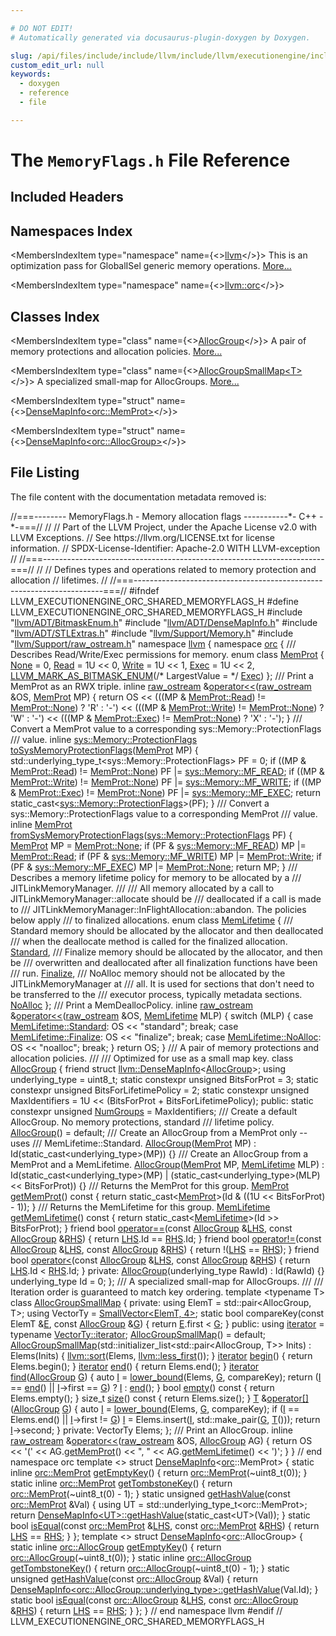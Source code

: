```yaml
---

# DO NOT EDIT!
# Automatically generated via docusaurus-plugin-doxygen by Doxygen.

slug: /api/files/include/include/llvm/include/llvm/executionengine/include/llvm/executionengine/orc/include/llvm/executionengine/orc/shared/memoryflags-h
custom_edit_url: null
keywords:
  - doxygen
  - reference
  - file

---
```





# The `MemoryFlags.h` File Reference

<DoxygenPage pluginConfig={pluginConfig}>



## Included Headers

<IncludesList>
<IncludesListItem
  filePath="llvm/ADT/BitmaskEnum.h"
  permalink="/docs/api/files/include/include/llvm/include/llvm/adt/bitmaskenum-h"
  isLocal="true" />
<IncludesListItem
  filePath="llvm/ADT/DenseMapInfo.h"
  permalink="/docs/api/files/include/include/llvm/include/llvm/adt/densemapinfo-h"
  isLocal="true" />
<IncludesListItem
  filePath="llvm/ADT/STLExtras.h"
  permalink="/docs/api/files/include/include/llvm/include/llvm/adt/stlextras-h"
  isLocal="true" />
<IncludesListItem
  filePath="llvm/Support/Memory.h"
  permalink="/docs/api/files/include/include/llvm/include/llvm/support/memory-h"
  isLocal="true" />
<IncludesListItem
  filePath="llvm/Support/raw_ostream.h"
  permalink="/docs/api/files/include/include/llvm/include/llvm/support/raw-ostream-h"
  isLocal="true" />
</IncludesList>

## Namespaces Index

<MembersIndex>

<MembersIndexItem
  type="namespace"
  name={<><a href="/docs/api/namespaces/llvm">llvm</a></>}>
This is an optimization pass for GlobalISel generic memory operations. <a href="/docs/api/namespaces/llvm/#details">More...</a>
</MembersIndexItem>

<MembersIndexItem
  type="namespace"
  name={<><a href="/docs/api/namespaces/llvm/orc">llvm::orc</a></>}>
</MembersIndexItem>

</MembersIndex>

## Classes Index

<MembersIndex>

<MembersIndexItem
  type="class"
  name={<><a href="/docs/api/classes/llvm/orc/allocgroup">AllocGroup</a></>}>
A pair of memory protections and allocation policies. <a href="/docs/api/classes/llvm/orc/allocgroup/#details">More...</a>
</MembersIndexItem>

<MembersIndexItem
  type="class"
  name={<><a href="/docs/api/classes/llvm/orc/allocgroupsmallmap">AllocGroupSmallMap&lt;T&gt;</a></>}>
A specialized small-map for AllocGroups. <a href="/docs/api/classes/llvm/orc/allocgroupsmallmap/#details">More...</a>
</MembersIndexItem>

<MembersIndexItem
  type="struct"
  name={<><a href="/docs/api/structs/llvm/densemapinfo-caf8bdd98d3fecb221c25b8a02d22a25">DenseMapInfo&lt;orc::MemProt&gt;</a></>}>
</MembersIndexItem>

<MembersIndexItem
  type="struct"
  name={<><a href="/docs/api/structs/llvm/densemapinfo-334b1662ac84e69c318c2b8f38068356">DenseMapInfo&lt;orc::AllocGroup&gt;</a></>}>
</MembersIndexItem>

</MembersIndex>


## File Listing

The file content with the documentation metadata removed is:

<ProgramListing>

<Link id="l00001" /><CodeLine lineNumber="1"><span class="doxyHighlightComment">//===-------- MemoryFlags.h - Memory allocation flags -----------&#42;- C++ -&#42;-===//</span></CodeLine>
<Link id="l00002" /><CodeLine lineNumber="2"><span class="doxyHighlightComment">//</span></CodeLine>
<Link id="l00003" /><CodeLine lineNumber="3"><span class="doxyHighlightComment">// Part of the LLVM Project, under the Apache License v2.0 with LLVM Exceptions.</span></CodeLine>
<Link id="l00004" /><CodeLine lineNumber="4"><span class="doxyHighlightComment">// See https://llvm.org/LICENSE.txt for license information.</span></CodeLine>
<Link id="l00005" /><CodeLine lineNumber="5"><span class="doxyHighlightComment">// SPDX-License-Identifier: Apache-2.0 WITH LLVM-exception</span></CodeLine>
<Link id="l00006" /><CodeLine lineNumber="6"><span class="doxyHighlightComment">//</span></CodeLine>
<Link id="l00007" /><CodeLine lineNumber="7"><span class="doxyHighlightComment">//===----------------------------------------------------------------------===//</span></CodeLine>
<Link id="l00008" /><CodeLine lineNumber="8"><span class="doxyHighlightComment">//</span></CodeLine>
<Link id="l00009" /><CodeLine lineNumber="9"><span class="doxyHighlightComment">// Defines types and operations related to memory protection and allocation</span></CodeLine>
<Link id="l00010" /><CodeLine lineNumber="10"><span class="doxyHighlightComment">// lifetimes.</span></CodeLine>
<Link id="l00011" /><CodeLine lineNumber="11"><span class="doxyHighlightComment">//</span></CodeLine>
<Link id="l00012" /><CodeLine lineNumber="12"><span class="doxyHighlightComment">//===----------------------------------------------------------------------===//</span></CodeLine>
<Link id="l00013" /><CodeLine lineNumber="13"></CodeLine>
<Link id="l00014" /><CodeLine lineNumber="14"><span class="doxyHighlightPreprocessor">#ifndef LLVM&#95;EXECUTIONENGINE&#95;ORC&#95;SHARED&#95;MEMORYFLAGS&#95;H</span></CodeLine>
<Link id="l00015" /><CodeLine lineNumber="15"><span class="doxyHighlightPreprocessor">#define LLVM&#95;EXECUTIONENGINE&#95;ORC&#95;SHARED&#95;MEMORYFLAGS&#95;H</span></CodeLine>
<Link id="l00016" /><CodeLine lineNumber="16"></CodeLine>
<Link id="l00017" /><CodeLine lineNumber="17"><span class="doxyHighlightPreprocessor">#include &quot;<a href="/docs/api/files/include/include/llvm/include/llvm/adt/bitmaskenum-h">llvm/ADT/BitmaskEnum.h</a>&quot;</span></CodeLine>
<Link id="l00018" /><CodeLine lineNumber="18"><span class="doxyHighlightPreprocessor">#include &quot;<a href="/docs/api/files/include/include/llvm/include/llvm/adt/densemapinfo-h">llvm/ADT/DenseMapInfo.h</a>&quot;</span></CodeLine>
<Link id="l00019" /><CodeLine lineNumber="19"><span class="doxyHighlightPreprocessor">#include &quot;<a href="/docs/api/files/include/include/llvm/include/llvm/adt/stlextras-h">llvm/ADT/STLExtras.h</a>&quot;</span></CodeLine>
<Link id="l00020" /><CodeLine lineNumber="20"><span class="doxyHighlightPreprocessor">#include &quot;<a href="/docs/api/files/include/include/llvm/include/llvm/support/memory-h">llvm/Support/Memory.h</a>&quot;</span></CodeLine>
<Link id="l00021" /><CodeLine lineNumber="21"><span class="doxyHighlightPreprocessor">#include &quot;<a href="/docs/api/files/include/include/llvm/include/llvm/support/raw-ostream-h">llvm/Support/raw&#95;ostream.h</a>&quot;</span></CodeLine>
<Link id="l00022" /><CodeLine lineNumber="22"></CodeLine>
<Link id="l00023" /><CodeLine lineNumber="23"><span class="doxyHighlightKeyword">namespace </span><span class="doxyHighlight"><a href="/docs/api/namespaces/llvm">llvm</a> &#123;</span></CodeLine>
<Link id="l00024" /><CodeLine lineNumber="24"><span class="doxyHighlightKeyword">namespace </span><span class="doxyHighlight"><a href="/docs/api/namespaces/llvm/orc">orc</a> &#123;</span></CodeLine>
<Link id="l00025" /><CodeLine lineNumber="25"></CodeLine>
<Link id="l00026" /><CodeLine lineNumber="26"><span class="doxyHighlightComment">/// Describes Read/Write/Exec permissions for memory.</span></CodeLine>
<Link id="l00027" /><CodeLine lineNumber="27" lineLink="/docs/api/namespaces/llvm/orc/#a2fbb59fad28934f72ede7ddc316dfc89"><span class="doxyHighlightKeyword">enum class</span><span class="doxyHighlight"> <a href="/docs/api/namespaces/llvm/orc/#a2fbb59fad28934f72ede7ddc316dfc89">MemProt</a> &#123;</span></CodeLine>
<Link id="l00028" /><CodeLine lineNumber="28" lineLink="/docs/api/namespaces/llvm/orc/#a2fbb59fad28934f72ede7ddc316dfc89a6adf97f83acf6453d4a6a4b1070f3754"><span class="doxyHighlight">  <a href="/docs/api/namespaces/llvm/orc/#a2fbb59fad28934f72ede7ddc316dfc89a6adf97f83acf6453d4a6a4b1070f3754">None</a> = 0,</span></CodeLine>
<Link id="l00029" /><CodeLine lineNumber="29" lineLink="/docs/api/namespaces/llvm/orc/#a2fbb59fad28934f72ede7ddc316dfc89a7a1a5f3e79fdc91edf2f5ead9d66abb4"><span class="doxyHighlight">  <a href="/docs/api/namespaces/llvm/orc/#a2fbb59fad28934f72ede7ddc316dfc89a7a1a5f3e79fdc91edf2f5ead9d66abb4">Read</a> = 1U &lt;&lt; 0,</span></CodeLine>
<Link id="l00030" /><CodeLine lineNumber="30" lineLink="/docs/api/namespaces/llvm/orc/#a2fbb59fad28934f72ede7ddc316dfc89a1129c0e4d43f2d121652a7302712cff6"><span class="doxyHighlight">  <a href="/docs/api/namespaces/llvm/orc/#a2fbb59fad28934f72ede7ddc316dfc89a1129c0e4d43f2d121652a7302712cff6">Write</a> = 1U &lt;&lt; 1,</span></CodeLine>
<Link id="l00031" /><CodeLine lineNumber="31" lineLink="/docs/api/namespaces/llvm/orc/#a2fbb59fad28934f72ede7ddc316dfc89a953feeff1e20f40677fb7f77c073b3be"><span class="doxyHighlight">  <a href="/docs/api/namespaces/llvm/orc/#a2fbb59fad28934f72ede7ddc316dfc89a953feeff1e20f40677fb7f77c073b3be">Exec</a> = 1U &lt;&lt; 2,</span></CodeLine>
<Link id="l00032" /><CodeLine lineNumber="32"><span class="doxyHighlight">  <a href="/docs/api/namespaces/llvm/#a9db8c44b250b90e3ab7e4d144e7c9c2eaab882f7771b12a605e94c8abb12db9cf">LLVM&#95;MARK&#95;AS&#95;BITMASK&#95;ENUM</a>(</span><span class="doxyHighlightComment">/&#42; LargestValue = &#42;/</span><span class="doxyHighlight"> <a href="/docs/api/namespaces/llvm/orc/#a2fbb59fad28934f72ede7ddc316dfc89a953feeff1e20f40677fb7f77c073b3be">Exec</a>)</span></CodeLine>
<Link id="l00033" /><CodeLine lineNumber="33"><span class="doxyHighlight">&#125;;</span></CodeLine>
<Link id="l00034" /><CodeLine lineNumber="34"></CodeLine>
<Link id="l00035" /><CodeLine lineNumber="35"><span class="doxyHighlightComment">/// Print a MemProt as an RWX triple.</span></CodeLine>
<Link id="l00036" /><CodeLine lineNumber="36" lineLink="/docs/api/namespaces/llvm/orc/#a805659652668f64f209963bfc12aced2"><span class="doxyHighlightKeyword">inline</span><span class="doxyHighlight"> <a href="/docs/api/classes/llvm/raw-ostream">raw&#95;ostream</a> &amp;<a href="/docs/api/namespaces/llvm/orc/#a5a916ba92e43bb73d164ee8225fa81aa">operator&lt;&lt;</a>(<a href="/docs/api/classes/llvm/raw-ostream">raw&#95;ostream</a> &amp;OS, <a href="/docs/api/namespaces/llvm/orc/#a2fbb59fad28934f72ede7ddc316dfc89">MemProt</a> MP) &#123;</span></CodeLine>
<Link id="l00037" /><CodeLine lineNumber="37"><span class="doxyHighlight">  </span><span class="doxyHighlightKeywordFlow">return</span><span class="doxyHighlight"> OS &lt;&lt; (((MP &amp; <a href="/docs/api/namespaces/llvm/orc/#a2fbb59fad28934f72ede7ddc316dfc89a7a1a5f3e79fdc91edf2f5ead9d66abb4">MemProt::Read</a>) != <a href="/docs/api/namespaces/llvm/orc/#a2fbb59fad28934f72ede7ddc316dfc89a6adf97f83acf6453d4a6a4b1070f3754">MemProt::None</a>) ? </span><span class="doxyHighlightCharLiteral">&#39;R&#39;</span><span class="doxyHighlight"> : </span><span class="doxyHighlightCharLiteral">&#39;-&#39;</span><span class="doxyHighlight">)</span></CodeLine>
<Link id="l00038" /><CodeLine lineNumber="38"><span class="doxyHighlight">            &lt;&lt; (((MP &amp; <a href="/docs/api/namespaces/llvm/orc/#a2fbb59fad28934f72ede7ddc316dfc89a1129c0e4d43f2d121652a7302712cff6">MemProt::Write</a>) != <a href="/docs/api/namespaces/llvm/orc/#a2fbb59fad28934f72ede7ddc316dfc89a6adf97f83acf6453d4a6a4b1070f3754">MemProt::None</a>) ? </span><span class="doxyHighlightCharLiteral">&#39;W&#39;</span><span class="doxyHighlight"> : </span><span class="doxyHighlightCharLiteral">&#39;-&#39;</span><span class="doxyHighlight">)</span></CodeLine>
<Link id="l00039" /><CodeLine lineNumber="39"><span class="doxyHighlight">            &lt;&lt; (((MP &amp; <a href="/docs/api/namespaces/llvm/orc/#a2fbb59fad28934f72ede7ddc316dfc89a953feeff1e20f40677fb7f77c073b3be">MemProt::Exec</a>) != <a href="/docs/api/namespaces/llvm/orc/#a2fbb59fad28934f72ede7ddc316dfc89a6adf97f83acf6453d4a6a4b1070f3754">MemProt::None</a>) ? </span><span class="doxyHighlightCharLiteral">&#39;X&#39;</span><span class="doxyHighlight"> : </span><span class="doxyHighlightCharLiteral">&#39;-&#39;</span><span class="doxyHighlight">);</span></CodeLine>
<Link id="l00040" /><CodeLine lineNumber="40"><span class="doxyHighlight">&#125;</span></CodeLine>
<Link id="l00041" /><CodeLine lineNumber="41"></CodeLine>
<Link id="l00042" /><CodeLine lineNumber="42"><span class="doxyHighlightComment">/// Convert a MemProt value to a corresponding sys::Memory::ProtectionFlags</span></CodeLine>
<Link id="l00043" /><CodeLine lineNumber="43"><span class="doxyHighlightComment">/// value.</span></CodeLine>
<Link id="l00044" /><CodeLine lineNumber="44" lineLink="/docs/api/namespaces/llvm/orc/#ac28fc72cfcd4ee10f9f913aa2969bc45"><span class="doxyHighlightKeyword">inline</span><span class="doxyHighlight"> <a href="/docs/api/classes/llvm/sys/memory/#a548f317b89dc0bba738b89e5ce791395">sys::Memory::ProtectionFlags</a> <a href="/docs/api/namespaces/llvm/orc/#ac28fc72cfcd4ee10f9f913aa2969bc45">toSysMemoryProtectionFlags</a>(<a href="/docs/api/namespaces/llvm/orc/#a2fbb59fad28934f72ede7ddc316dfc89">MemProt</a> MP) &#123;</span></CodeLine>
<Link id="l00045" /><CodeLine lineNumber="45"><span class="doxyHighlight">  std::underlying&#95;type&#95;t&lt;sys::Memory::ProtectionFlags&gt; PF = 0;</span></CodeLine>
<Link id="l00046" /><CodeLine lineNumber="46"><span class="doxyHighlight">  </span><span class="doxyHighlightKeywordFlow">if</span><span class="doxyHighlight"> ((MP &amp; <a href="/docs/api/namespaces/llvm/orc/#a2fbb59fad28934f72ede7ddc316dfc89a7a1a5f3e79fdc91edf2f5ead9d66abb4">MemProt::Read</a>) != <a href="/docs/api/namespaces/llvm/orc/#a2fbb59fad28934f72ede7ddc316dfc89a6adf97f83acf6453d4a6a4b1070f3754">MemProt::None</a>)</span></CodeLine>
<Link id="l00047" /><CodeLine lineNumber="47"><span class="doxyHighlight">    PF |= <a href="/docs/api/classes/llvm/sys/memory/#a548f317b89dc0bba738b89e5ce791395a02cae455b05abf1bfb1de69095e66417">sys::Memory::MF&#95;READ</a>;</span></CodeLine>
<Link id="l00048" /><CodeLine lineNumber="48"><span class="doxyHighlight">  </span><span class="doxyHighlightKeywordFlow">if</span><span class="doxyHighlight"> ((MP &amp; <a href="/docs/api/namespaces/llvm/orc/#a2fbb59fad28934f72ede7ddc316dfc89a1129c0e4d43f2d121652a7302712cff6">MemProt::Write</a>) != <a href="/docs/api/namespaces/llvm/orc/#a2fbb59fad28934f72ede7ddc316dfc89a6adf97f83acf6453d4a6a4b1070f3754">MemProt::None</a>)</span></CodeLine>
<Link id="l00049" /><CodeLine lineNumber="49"><span class="doxyHighlight">    PF |= <a href="/docs/api/classes/llvm/sys/memory/#a548f317b89dc0bba738b89e5ce791395a83e34a8267f7acd88563e9d5a3ee7c25">sys::Memory::MF&#95;WRITE</a>;</span></CodeLine>
<Link id="l00050" /><CodeLine lineNumber="50"><span class="doxyHighlight">  </span><span class="doxyHighlightKeywordFlow">if</span><span class="doxyHighlight"> ((MP &amp; <a href="/docs/api/namespaces/llvm/orc/#a2fbb59fad28934f72ede7ddc316dfc89a953feeff1e20f40677fb7f77c073b3be">MemProt::Exec</a>) != <a href="/docs/api/namespaces/llvm/orc/#a2fbb59fad28934f72ede7ddc316dfc89a6adf97f83acf6453d4a6a4b1070f3754">MemProt::None</a>)</span></CodeLine>
<Link id="l00051" /><CodeLine lineNumber="51"><span class="doxyHighlight">    PF |= <a href="/docs/api/classes/llvm/sys/memory/#a548f317b89dc0bba738b89e5ce791395a72200d7026f0978efe86fc34f4cba76e">sys::Memory::MF&#95;EXEC</a>;</span></CodeLine>
<Link id="l00052" /><CodeLine lineNumber="52"><span class="doxyHighlight">  </span><span class="doxyHighlightKeywordFlow">return</span><span class="doxyHighlight"> </span><span class="doxyHighlightKeyword">static&#95;cast&lt;</span><span class="doxyHighlight"><a href="/docs/api/classes/llvm/sys/memory/#a548f317b89dc0bba738b89e5ce791395">sys::Memory::ProtectionFlags</a></span><span class="doxyHighlightKeyword">&gt;</span><span class="doxyHighlight">(PF);</span></CodeLine>
<Link id="l00053" /><CodeLine lineNumber="53"><span class="doxyHighlight">&#125;</span></CodeLine>
<Link id="l00054" /><CodeLine lineNumber="54"></CodeLine>
<Link id="l00055" /><CodeLine lineNumber="55"><span class="doxyHighlightComment">/// Convert a sys::Memory::ProtectionFlags value to a corresponding MemProt</span></CodeLine>
<Link id="l00056" /><CodeLine lineNumber="56"><span class="doxyHighlightComment">/// value.</span></CodeLine>
<Link id="l00057" /><CodeLine lineNumber="57" lineLink="/docs/api/namespaces/llvm/orc/#a39f2d763c2f3d774cbdd130648855a29"><span class="doxyHighlightKeyword">inline</span><span class="doxyHighlight"> <a href="/docs/api/namespaces/llvm/orc/#a2fbb59fad28934f72ede7ddc316dfc89">MemProt</a> <a href="/docs/api/namespaces/llvm/orc/#a39f2d763c2f3d774cbdd130648855a29">fromSysMemoryProtectionFlags</a>(<a href="/docs/api/classes/llvm/sys/memory/#a548f317b89dc0bba738b89e5ce791395">sys::Memory::ProtectionFlags</a> PF) &#123;</span></CodeLine>
<Link id="l00058" /><CodeLine lineNumber="58"><span class="doxyHighlight">  <a href="/docs/api/namespaces/llvm/orc/#a2fbb59fad28934f72ede7ddc316dfc89">MemProt</a> MP = <a href="/docs/api/namespaces/llvm/orc/#a2fbb59fad28934f72ede7ddc316dfc89a6adf97f83acf6453d4a6a4b1070f3754">MemProt::None</a>;</span></CodeLine>
<Link id="l00059" /><CodeLine lineNumber="59"><span class="doxyHighlight">  </span><span class="doxyHighlightKeywordFlow">if</span><span class="doxyHighlight"> (PF &amp; <a href="/docs/api/classes/llvm/sys/memory/#a548f317b89dc0bba738b89e5ce791395a02cae455b05abf1bfb1de69095e66417">sys::Memory::MF&#95;READ</a>)</span></CodeLine>
<Link id="l00060" /><CodeLine lineNumber="60"><span class="doxyHighlight">    MP |= <a href="/docs/api/namespaces/llvm/orc/#a2fbb59fad28934f72ede7ddc316dfc89a7a1a5f3e79fdc91edf2f5ead9d66abb4">MemProt::Read</a>;</span></CodeLine>
<Link id="l00061" /><CodeLine lineNumber="61"><span class="doxyHighlight">  </span><span class="doxyHighlightKeywordFlow">if</span><span class="doxyHighlight"> (PF &amp; <a href="/docs/api/classes/llvm/sys/memory/#a548f317b89dc0bba738b89e5ce791395a83e34a8267f7acd88563e9d5a3ee7c25">sys::Memory::MF&#95;WRITE</a>)</span></CodeLine>
<Link id="l00062" /><CodeLine lineNumber="62"><span class="doxyHighlight">    MP |= <a href="/docs/api/namespaces/llvm/orc/#a2fbb59fad28934f72ede7ddc316dfc89a1129c0e4d43f2d121652a7302712cff6">MemProt::Write</a>;</span></CodeLine>
<Link id="l00063" /><CodeLine lineNumber="63"><span class="doxyHighlight">  </span><span class="doxyHighlightKeywordFlow">if</span><span class="doxyHighlight"> (PF &amp; <a href="/docs/api/classes/llvm/sys/memory/#a548f317b89dc0bba738b89e5ce791395a72200d7026f0978efe86fc34f4cba76e">sys::Memory::MF&#95;EXEC</a>)</span></CodeLine>
<Link id="l00064" /><CodeLine lineNumber="64"><span class="doxyHighlight">    MP |= <a href="/docs/api/namespaces/llvm/orc/#a2fbb59fad28934f72ede7ddc316dfc89a6adf97f83acf6453d4a6a4b1070f3754">MemProt::None</a>;</span></CodeLine>
<Link id="l00065" /><CodeLine lineNumber="65"><span class="doxyHighlight">  </span><span class="doxyHighlightKeywordFlow">return</span><span class="doxyHighlight"> MP;</span></CodeLine>
<Link id="l00066" /><CodeLine lineNumber="66"><span class="doxyHighlight">&#125;</span></CodeLine>
<Link id="l00067" /><CodeLine lineNumber="67"></CodeLine>
<Link id="l00068" /><CodeLine lineNumber="68"><span class="doxyHighlightComment">/// Describes a memory lifetime policy for memory to be allocated by a</span></CodeLine>
<Link id="l00069" /><CodeLine lineNumber="69"><span class="doxyHighlightComment">/// JITLinkMemoryManager.</span></CodeLine>
<Link id="l00070" /><CodeLine lineNumber="70"><span class="doxyHighlightComment">///</span></CodeLine>
<Link id="l00071" /><CodeLine lineNumber="71"><span class="doxyHighlightComment">/// All memory allocated by a call to JITLinkMemoryManager::allocate should be</span></CodeLine>
<Link id="l00072" /><CodeLine lineNumber="72"><span class="doxyHighlightComment">/// deallocated if a call is made to</span></CodeLine>
<Link id="l00073" /><CodeLine lineNumber="73"><span class="doxyHighlightComment">/// JITLinkMemoryManager::InFlightAllocation::abandon. The policies below apply</span></CodeLine>
<Link id="l00074" /><CodeLine lineNumber="74"><span class="doxyHighlightComment">/// to finalized allocations.</span></CodeLine>
<Link id="l00075" /><CodeLine lineNumber="75" lineLink="/docs/api/namespaces/llvm/orc/#abdd6ae2070338087f3d5d54200d708d6"><span class="doxyHighlightKeyword">enum class</span><span class="doxyHighlight"> <a href="/docs/api/namespaces/llvm/orc/#abdd6ae2070338087f3d5d54200d708d6">MemLifetime</a> &#123;</span></CodeLine>
<Link id="l00076" /><CodeLine lineNumber="76"><span class="doxyHighlightComment">  /// Standard memory should be allocated by the allocator and then deallocated</span></CodeLine>
<Link id="l00077" /><CodeLine lineNumber="77"><span class="doxyHighlightComment">  /// when the deallocate method is called for the finalized allocation.</span></CodeLine>
<Link id="l00078" /><CodeLine lineNumber="78" lineLink="/docs/api/namespaces/llvm/orc/#abdd6ae2070338087f3d5d54200d708d6aeb6d8ae6f20283755b339c0dc273988b"><span class="doxyHighlight">  <a href="/docs/api/namespaces/llvm/orc/#abdd6ae2070338087f3d5d54200d708d6aeb6d8ae6f20283755b339c0dc273988b">Standard</a>,</span></CodeLine>
<Link id="l00079" /><CodeLine lineNumber="79"></CodeLine>
<Link id="l00080" /><CodeLine lineNumber="80"><span class="doxyHighlightComment">  /// Finalize memory should be allocated by the allocator, and then be</span></CodeLine>
<Link id="l00081" /><CodeLine lineNumber="81"><span class="doxyHighlightComment">  /// overwritten and deallocated after all finalization functions have been</span></CodeLine>
<Link id="l00082" /><CodeLine lineNumber="82"><span class="doxyHighlightComment">  /// run.</span></CodeLine>
<Link id="l00083" /><CodeLine lineNumber="83" lineLink="/docs/api/namespaces/llvm/orc/#abdd6ae2070338087f3d5d54200d708d6afd565de81da1c94807c0b80840ba18b0"><span class="doxyHighlight">  <a href="/docs/api/namespaces/llvm/orc/#abdd6ae2070338087f3d5d54200d708d6afd565de81da1c94807c0b80840ba18b0">Finalize</a>,</span></CodeLine>
<Link id="l00084" /><CodeLine lineNumber="84"></CodeLine>
<Link id="l00085" /><CodeLine lineNumber="85"><span class="doxyHighlightComment">  /// NoAlloc memory should not be allocated by the JITLinkMemoryManager at</span></CodeLine>
<Link id="l00086" /><CodeLine lineNumber="86"><span class="doxyHighlightComment">  /// all. It is used for sections that don&#39;t need to be transferred to the</span></CodeLine>
<Link id="l00087" /><CodeLine lineNumber="87"><span class="doxyHighlightComment">  /// executor process, typically metadata sections.</span></CodeLine>
<Link id="l00088" /><CodeLine lineNumber="88" lineLink="/docs/api/namespaces/llvm/orc/#abdd6ae2070338087f3d5d54200d708d6a777f2725a7af3806c6bb86c58bc0b5c8"><span class="doxyHighlight">  <a href="/docs/api/namespaces/llvm/orc/#abdd6ae2070338087f3d5d54200d708d6a777f2725a7af3806c6bb86c58bc0b5c8">NoAlloc</a></span></CodeLine>
<Link id="l00089" /><CodeLine lineNumber="89"><span class="doxyHighlight">&#125;;</span></CodeLine>
<Link id="l00090" /><CodeLine lineNumber="90"></CodeLine>
<Link id="l00091" /><CodeLine lineNumber="91"><span class="doxyHighlightComment">/// Print a MemDeallocPolicy.</span></CodeLine>
<Link id="l00092" /><CodeLine lineNumber="92" lineLink="/docs/api/namespaces/llvm/orc/#a7a2b252ee9f9ceecc5d59a0adf8df3ae"><span class="doxyHighlightKeyword">inline</span><span class="doxyHighlight"> <a href="/docs/api/classes/llvm/raw-ostream">raw&#95;ostream</a> &amp;<a href="/docs/api/namespaces/llvm/orc/#a5a916ba92e43bb73d164ee8225fa81aa">operator&lt;&lt;</a>(<a href="/docs/api/classes/llvm/raw-ostream">raw&#95;ostream</a> &amp;OS, <a href="/docs/api/namespaces/llvm/orc/#abdd6ae2070338087f3d5d54200d708d6">MemLifetime</a> MLP) &#123;</span></CodeLine>
<Link id="l00093" /><CodeLine lineNumber="93"><span class="doxyHighlight">  </span><span class="doxyHighlightKeywordFlow">switch</span><span class="doxyHighlight"> (MLP) &#123;</span></CodeLine>
<Link id="l00094" /><CodeLine lineNumber="94"><span class="doxyHighlight">  </span><span class="doxyHighlightKeywordFlow">case</span><span class="doxyHighlight"> <a href="/docs/api/namespaces/llvm/orc/#abdd6ae2070338087f3d5d54200d708d6aeb6d8ae6f20283755b339c0dc273988b">MemLifetime::Standard</a>:</span></CodeLine>
<Link id="l00095" /><CodeLine lineNumber="95"><span class="doxyHighlight">    OS &lt;&lt; </span><span class="doxyHighlightStringLiteral">&quot;standard&quot;</span><span class="doxyHighlight">;</span></CodeLine>
<Link id="l00096" /><CodeLine lineNumber="96"><span class="doxyHighlight">    </span><span class="doxyHighlightKeywordFlow">break</span><span class="doxyHighlight">;</span></CodeLine>
<Link id="l00097" /><CodeLine lineNumber="97"><span class="doxyHighlight">  </span><span class="doxyHighlightKeywordFlow">case</span><span class="doxyHighlight"> <a href="/docs/api/namespaces/llvm/orc/#abdd6ae2070338087f3d5d54200d708d6afd565de81da1c94807c0b80840ba18b0">MemLifetime::Finalize</a>:</span></CodeLine>
<Link id="l00098" /><CodeLine lineNumber="98"><span class="doxyHighlight">    OS &lt;&lt; </span><span class="doxyHighlightStringLiteral">&quot;finalize&quot;</span><span class="doxyHighlight">;</span></CodeLine>
<Link id="l00099" /><CodeLine lineNumber="99"><span class="doxyHighlight">    </span><span class="doxyHighlightKeywordFlow">break</span><span class="doxyHighlight">;</span></CodeLine>
<Link id="l00100" /><CodeLine lineNumber="100"><span class="doxyHighlight">  </span><span class="doxyHighlightKeywordFlow">case</span><span class="doxyHighlight"> <a href="/docs/api/namespaces/llvm/orc/#abdd6ae2070338087f3d5d54200d708d6a777f2725a7af3806c6bb86c58bc0b5c8">MemLifetime::NoAlloc</a>:</span></CodeLine>
<Link id="l00101" /><CodeLine lineNumber="101"><span class="doxyHighlight">    OS &lt;&lt; </span><span class="doxyHighlightStringLiteral">&quot;noalloc&quot;</span><span class="doxyHighlight">;</span></CodeLine>
<Link id="l00102" /><CodeLine lineNumber="102"><span class="doxyHighlight">    </span><span class="doxyHighlightKeywordFlow">break</span><span class="doxyHighlight">;</span></CodeLine>
<Link id="l00103" /><CodeLine lineNumber="103"><span class="doxyHighlight">  &#125;</span></CodeLine>
<Link id="l00104" /><CodeLine lineNumber="104"><span class="doxyHighlight">  </span><span class="doxyHighlightKeywordFlow">return</span><span class="doxyHighlight"> OS;</span></CodeLine>
<Link id="l00105" /><CodeLine lineNumber="105"><span class="doxyHighlight">&#125;</span></CodeLine>
<Link id="l00106" /><CodeLine lineNumber="106"></CodeLine>
<Link id="l00107" /><CodeLine lineNumber="107"><span class="doxyHighlightComment">/// A pair of memory protections and allocation policies.</span></CodeLine>
<Link id="l00108" /><CodeLine lineNumber="108"><span class="doxyHighlightComment">///</span></CodeLine>
<Link id="l00109" /><CodeLine lineNumber="109"><span class="doxyHighlightComment">/// Optimized for use as a small map key.</span></CodeLine>
<Link id="l00110" /><CodeLine lineNumber="110" lineLink="/docs/api/classes/llvm/orc/allocgroup"><span class="doxyHighlightKeyword">class </span><span class="doxyHighlight"><a href="/docs/api/classes/llvm/orc/allocgroup/#a2c93cf1b7a136037d92145743d0b0b3d">AllocGroup</a> &#123;</span></CodeLine>
<Link id="l00111" /><CodeLine lineNumber="111"><span class="doxyHighlight">  </span><span class="doxyHighlightKeyword">friend</span><span class="doxyHighlight"> </span><span class="doxyHighlightKeyword">struct </span><span class="doxyHighlight"><a href="/docs/api/structs/llvm/densemapinfo">llvm::DenseMapInfo</a>&lt;<a href="/docs/api/classes/llvm/orc/allocgroup/#a2c93cf1b7a136037d92145743d0b0b3d">AllocGroup</a>&gt;;</span></CodeLine>
<Link id="l00112" /><CodeLine lineNumber="112"></CodeLine>
<Link id="l00113" /><CodeLine lineNumber="113"><span class="doxyHighlight">  </span><span class="doxyHighlightKeyword">using </span><span class="doxyHighlight">underlying&#95;type = uint8&#95;t;</span></CodeLine>
<Link id="l00114" /><CodeLine lineNumber="114"><span class="doxyHighlight">  </span><span class="doxyHighlightKeyword">static</span><span class="doxyHighlight"> </span><span class="doxyHighlightKeyword">constexpr</span><span class="doxyHighlight"> </span><span class="doxyHighlightKeywordType">unsigned</span><span class="doxyHighlight"> BitsForProt = 3;</span></CodeLine>
<Link id="l00115" /><CodeLine lineNumber="115"><span class="doxyHighlight">  </span><span class="doxyHighlightKeyword">static</span><span class="doxyHighlight"> </span><span class="doxyHighlightKeyword">constexpr</span><span class="doxyHighlight"> </span><span class="doxyHighlightKeywordType">unsigned</span><span class="doxyHighlight"> BitsForLifetimePolicy = 2;</span></CodeLine>
<Link id="l00116" /><CodeLine lineNumber="116"><span class="doxyHighlight">  </span><span class="doxyHighlightKeyword">static</span><span class="doxyHighlight"> </span><span class="doxyHighlightKeyword">constexpr</span><span class="doxyHighlight"> </span><span class="doxyHighlightKeywordType">unsigned</span><span class="doxyHighlight"> MaxIdentifiers =</span></CodeLine>
<Link id="l00117" /><CodeLine lineNumber="117"><span class="doxyHighlight">      1U &lt;&lt; (BitsForProt + BitsForLifetimePolicy);</span></CodeLine>
<Link id="l00118" /><CodeLine lineNumber="118"></CodeLine>
<Link id="l00119" /><CodeLine lineNumber="119"><span class="doxyHighlightKeyword">public</span><span class="doxyHighlight">:</span></CodeLine>
<Link id="l00120" /><CodeLine lineNumber="120" lineLink="/docs/api/classes/llvm/orc/allocgroup/#a10a43e1b4ad855998ff7d89981844e1d"><span class="doxyHighlight">  </span><span class="doxyHighlightKeyword">static</span><span class="doxyHighlight"> </span><span class="doxyHighlightKeyword">constexpr</span><span class="doxyHighlight"> </span><span class="doxyHighlightKeywordType">unsigned</span><span class="doxyHighlight"> <a href="/docs/api/classes/llvm/orc/allocgroup/#a10a43e1b4ad855998ff7d89981844e1d">NumGroups</a> = MaxIdentifiers;</span></CodeLine>
<Link id="l00121" /><CodeLine lineNumber="121"></CodeLine>
<Link id="l00122" /><CodeLine lineNumber="122"><span class="doxyHighlightComment">  /// Create a default AllocGroup. No memory protections, standard</span></CodeLine>
<Link id="l00123" /><CodeLine lineNumber="123"><span class="doxyHighlightComment">  /// lifetime policy.</span></CodeLine>
<Link id="l00124" /><CodeLine lineNumber="124" lineLink="/docs/api/classes/llvm/orc/allocgroup/#a2c93cf1b7a136037d92145743d0b0b3d"><span class="doxyHighlight">  <a href="/docs/api/classes/llvm/orc/allocgroup/#a2c93cf1b7a136037d92145743d0b0b3d">AllocGroup</a>() = </span><span class="doxyHighlightKeywordFlow">default</span><span class="doxyHighlight">;</span></CodeLine>
<Link id="l00125" /><CodeLine lineNumber="125"></CodeLine>
<Link id="l00126" /><CodeLine lineNumber="126"><span class="doxyHighlightComment">  /// Create an AllocGroup from a MemProt only -- uses</span></CodeLine>
<Link id="l00127" /><CodeLine lineNumber="127"><span class="doxyHighlightComment">  /// MemLifetime::Standard.</span></CodeLine>
<Link id="l00128" /><CodeLine lineNumber="128" lineLink="/docs/api/classes/llvm/orc/allocgroup/#a1861ebf2b8696c0b7655735af8374ee7"><span class="doxyHighlight">  <a href="/docs/api/classes/llvm/orc/allocgroup/#a1861ebf2b8696c0b7655735af8374ee7">AllocGroup</a>(<a href="/docs/api/namespaces/llvm/orc/#a2fbb59fad28934f72ede7ddc316dfc89">MemProt</a> MP) : Id(static&#95;cast&lt;underlying&#95;type&gt;(MP)) &#123;&#125;</span></CodeLine>
<Link id="l00129" /><CodeLine lineNumber="129"></CodeLine>
<Link id="l00130" /><CodeLine lineNumber="130"><span class="doxyHighlightComment">  /// Create an AllocGroup from a MemProt and a MemLifetime.</span></CodeLine>
<Link id="l00131" /><CodeLine lineNumber="131" lineLink="/docs/api/classes/llvm/orc/allocgroup/#a74b11dea9305605004616c25795329e0"><span class="doxyHighlight">  <a href="/docs/api/classes/llvm/orc/allocgroup/#a74b11dea9305605004616c25795329e0">AllocGroup</a>(<a href="/docs/api/namespaces/llvm/orc/#a2fbb59fad28934f72ede7ddc316dfc89">MemProt</a> MP, <a href="/docs/api/namespaces/llvm/orc/#abdd6ae2070338087f3d5d54200d708d6">MemLifetime</a> MLP)</span></CodeLine>
<Link id="l00132" /><CodeLine lineNumber="132"><span class="doxyHighlight">      : Id(static&#95;cast&lt;underlying&#95;type&gt;(MP) |</span></CodeLine>
<Link id="l00133" /><CodeLine lineNumber="133"><span class="doxyHighlight">           (static&#95;cast&lt;underlying&#95;type&gt;(MLP) &lt;&lt; BitsForProt)) &#123;&#125;</span></CodeLine>
<Link id="l00134" /><CodeLine lineNumber="134"></CodeLine>
<Link id="l00135" /><CodeLine lineNumber="135"><span class="doxyHighlightComment">  /// Returns the MemProt for this group.</span></CodeLine>
<Link id="l00136" /><CodeLine lineNumber="136" lineLink="/docs/api/classes/llvm/orc/allocgroup/#a13e48a295ad9a8320bf083edcdf3e447"><span class="doxyHighlight">  <a href="/docs/api/namespaces/llvm/orc/#a2fbb59fad28934f72ede7ddc316dfc89">MemProt</a> <a href="/docs/api/classes/llvm/orc/allocgroup/#a13e48a295ad9a8320bf083edcdf3e447">getMemProt</a>()</span><span class="doxyHighlightKeyword"> const </span><span class="doxyHighlight">&#123;</span></CodeLine>
<Link id="l00137" /><CodeLine lineNumber="137"><span class="doxyHighlight">    </span><span class="doxyHighlightKeywordFlow">return</span><span class="doxyHighlight"> </span><span class="doxyHighlightKeyword">static&#95;cast&lt;</span><span class="doxyHighlight"><a href="/docs/api/namespaces/llvm/orc/#a2fbb59fad28934f72ede7ddc316dfc89">MemProt</a></span><span class="doxyHighlightKeyword">&gt;</span><span class="doxyHighlight">(Id &amp; ((1U &lt;&lt; BitsForProt) - 1));</span></CodeLine>
<Link id="l00138" /><CodeLine lineNumber="138"><span class="doxyHighlight">  &#125;</span></CodeLine>
<Link id="l00139" /><CodeLine lineNumber="139"></CodeLine>
<Link id="l00140" /><CodeLine lineNumber="140"><span class="doxyHighlightComment">  /// Returns the MemLifetime for this group.</span></CodeLine>
<Link id="l00141" /><CodeLine lineNumber="141" lineLink="/docs/api/classes/llvm/orc/allocgroup/#a3b4950c872bb8e172c0a9bb36ae63521"><span class="doxyHighlight">  <a href="/docs/api/namespaces/llvm/orc/#abdd6ae2070338087f3d5d54200d708d6">MemLifetime</a> <a href="/docs/api/classes/llvm/orc/allocgroup/#a3b4950c872bb8e172c0a9bb36ae63521">getMemLifetime</a>()</span><span class="doxyHighlightKeyword"> const </span><span class="doxyHighlight">&#123;</span></CodeLine>
<Link id="l00142" /><CodeLine lineNumber="142"><span class="doxyHighlight">    </span><span class="doxyHighlightKeywordFlow">return</span><span class="doxyHighlight"> </span><span class="doxyHighlightKeyword">static&#95;cast&lt;</span><span class="doxyHighlight"><a href="/docs/api/namespaces/llvm/orc/#abdd6ae2070338087f3d5d54200d708d6">MemLifetime</a></span><span class="doxyHighlightKeyword">&gt;</span><span class="doxyHighlight">(Id &gt;&gt; BitsForProt);</span></CodeLine>
<Link id="l00143" /><CodeLine lineNumber="143"><span class="doxyHighlight">  &#125;</span></CodeLine>
<Link id="l00144" /><CodeLine lineNumber="144"></CodeLine>
<Link id="l00145" /><CodeLine lineNumber="145" lineLink="/docs/api/classes/llvm/orc/allocgroup/#a15d68696fac41c40d1b820096c3bd679"><span class="doxyHighlight">  </span><span class="doxyHighlightKeyword">friend</span><span class="doxyHighlight"> </span><span class="doxyHighlightKeywordType">bool</span><span class="doxyHighlight"> <a href="/docs/api/classes/llvm/orc/allocgroup/#a15d68696fac41c40d1b820096c3bd679">operator==</a>(</span><span class="doxyHighlightKeyword">const</span><span class="doxyHighlight"> <a href="/docs/api/classes/llvm/orc/allocgroup/#a2c93cf1b7a136037d92145743d0b0b3d">AllocGroup</a> &amp;<a href="/docs/api/files/lib/lib/target/lib/target/x86/x86partialreduction-cpp/#a9e1483f7215664a2315c53c3558d9a8d">LHS</a>, </span><span class="doxyHighlightKeyword">const</span><span class="doxyHighlight"> <a href="/docs/api/classes/llvm/orc/allocgroup/#a2c93cf1b7a136037d92145743d0b0b3d">AllocGroup</a> &amp;<a href="/docs/api/files/lib/lib/target/lib/target/x86/x86partialreduction-cpp/#a87b8bfbbe9d8f7146d7f20a5fb42efd0">RHS</a>) &#123;</span></CodeLine>
<Link id="l00146" /><CodeLine lineNumber="146"><span class="doxyHighlight">    </span><span class="doxyHighlightKeywordFlow">return</span><span class="doxyHighlight"> <a href="/docs/api/files/lib/lib/target/lib/target/x86/x86partialreduction-cpp/#a9e1483f7215664a2315c53c3558d9a8d">LHS</a>.Id == <a href="/docs/api/files/lib/lib/target/lib/target/x86/x86partialreduction-cpp/#a87b8bfbbe9d8f7146d7f20a5fb42efd0">RHS</a>.Id;</span></CodeLine>
<Link id="l00147" /><CodeLine lineNumber="147"><span class="doxyHighlight">  &#125;</span></CodeLine>
<Link id="l00148" /><CodeLine lineNumber="148"></CodeLine>
<Link id="l00149" /><CodeLine lineNumber="149" lineLink="/docs/api/classes/llvm/orc/allocgroup/#abf2f7d1424f524287a066a04d934de25"><span class="doxyHighlight">  </span><span class="doxyHighlightKeyword">friend</span><span class="doxyHighlight"> </span><span class="doxyHighlightKeywordType">bool</span><span class="doxyHighlight"> <a href="/docs/api/classes/llvm/orc/allocgroup/#abf2f7d1424f524287a066a04d934de25">operator!=</a>(</span><span class="doxyHighlightKeyword">const</span><span class="doxyHighlight"> <a href="/docs/api/classes/llvm/orc/allocgroup/#a2c93cf1b7a136037d92145743d0b0b3d">AllocGroup</a> &amp;<a href="/docs/api/files/lib/lib/target/lib/target/x86/x86partialreduction-cpp/#a9e1483f7215664a2315c53c3558d9a8d">LHS</a>, </span><span class="doxyHighlightKeyword">const</span><span class="doxyHighlight"> <a href="/docs/api/classes/llvm/orc/allocgroup/#a2c93cf1b7a136037d92145743d0b0b3d">AllocGroup</a> &amp;<a href="/docs/api/files/lib/lib/target/lib/target/x86/x86partialreduction-cpp/#a87b8bfbbe9d8f7146d7f20a5fb42efd0">RHS</a>) &#123;</span></CodeLine>
<Link id="l00150" /><CodeLine lineNumber="150"><span class="doxyHighlight">    </span><span class="doxyHighlightKeywordFlow">return</span><span class="doxyHighlight"> !(<a href="/docs/api/files/lib/lib/target/lib/target/x86/x86partialreduction-cpp/#a9e1483f7215664a2315c53c3558d9a8d">LHS</a> == <a href="/docs/api/files/lib/lib/target/lib/target/x86/x86partialreduction-cpp/#a87b8bfbbe9d8f7146d7f20a5fb42efd0">RHS</a>);</span></CodeLine>
<Link id="l00151" /><CodeLine lineNumber="151"><span class="doxyHighlight">  &#125;</span></CodeLine>
<Link id="l00152" /><CodeLine lineNumber="152"></CodeLine>
<Link id="l00153" /><CodeLine lineNumber="153" lineLink="/docs/api/classes/llvm/orc/allocgroup/#a59f93f1299b1b39875275a2cafe1a3a1"><span class="doxyHighlight">  </span><span class="doxyHighlightKeyword">friend</span><span class="doxyHighlight"> </span><span class="doxyHighlightKeywordType">bool</span><span class="doxyHighlight"> <a href="/docs/api/classes/llvm/orc/allocgroup/#a59f93f1299b1b39875275a2cafe1a3a1">operator&lt;</a>(</span><span class="doxyHighlightKeyword">const</span><span class="doxyHighlight"> <a href="/docs/api/classes/llvm/orc/allocgroup/#a2c93cf1b7a136037d92145743d0b0b3d">AllocGroup</a> &amp;<a href="/docs/api/files/lib/lib/target/lib/target/x86/x86partialreduction-cpp/#a9e1483f7215664a2315c53c3558d9a8d">LHS</a>, </span><span class="doxyHighlightKeyword">const</span><span class="doxyHighlight"> <a href="/docs/api/classes/llvm/orc/allocgroup/#a2c93cf1b7a136037d92145743d0b0b3d">AllocGroup</a> &amp;<a href="/docs/api/files/lib/lib/target/lib/target/x86/x86partialreduction-cpp/#a87b8bfbbe9d8f7146d7f20a5fb42efd0">RHS</a>) &#123;</span></CodeLine>
<Link id="l00154" /><CodeLine lineNumber="154"><span class="doxyHighlight">    </span><span class="doxyHighlightKeywordFlow">return</span><span class="doxyHighlight"> <a href="/docs/api/files/lib/lib/target/lib/target/x86/x86partialreduction-cpp/#a9e1483f7215664a2315c53c3558d9a8d">LHS</a>.Id &lt; <a href="/docs/api/files/lib/lib/target/lib/target/x86/x86partialreduction-cpp/#a87b8bfbbe9d8f7146d7f20a5fb42efd0">RHS</a>.Id;</span></CodeLine>
<Link id="l00155" /><CodeLine lineNumber="155"><span class="doxyHighlight">  &#125;</span></CodeLine>
<Link id="l00156" /><CodeLine lineNumber="156"></CodeLine>
<Link id="l00157" /><CodeLine lineNumber="157"><span class="doxyHighlightKeyword">private</span><span class="doxyHighlight">:</span></CodeLine>
<Link id="l00158" /><CodeLine lineNumber="158"><span class="doxyHighlight">  <a href="/docs/api/classes/llvm/orc/allocgroup/#a2c93cf1b7a136037d92145743d0b0b3d">AllocGroup</a>(underlying&#95;type RawId) : Id(RawId) &#123;&#125;</span></CodeLine>
<Link id="l00159" /><CodeLine lineNumber="159"><span class="doxyHighlight">  underlying&#95;type Id = 0;</span></CodeLine>
<Link id="l00160" /><CodeLine lineNumber="160"><span class="doxyHighlight">&#125;;</span></CodeLine>
<Link id="l00161" /><CodeLine lineNumber="161"></CodeLine>
<Link id="l00162" /><CodeLine lineNumber="162"><span class="doxyHighlightComment">/// A specialized small-map for AllocGroups.</span></CodeLine>
<Link id="l00163" /><CodeLine lineNumber="163"><span class="doxyHighlightComment">///</span></CodeLine>
<Link id="l00164" /><CodeLine lineNumber="164"><span class="doxyHighlightComment">/// Iteration order is guaranteed to match key ordering.</span></CodeLine>
<Link id="l00165" /><CodeLine lineNumber="165" lineLink="/docs/api/classes/llvm/orc/allocgroupsmallmap"><span class="doxyHighlightKeyword">template</span><span class="doxyHighlight"> &lt;</span><span class="doxyHighlightKeyword">typename</span><span class="doxyHighlight"> T&gt; </span><span class="doxyHighlightKeyword">class </span><span class="doxyHighlight"><a href="/docs/api/classes/llvm/orc/allocgroupsmallmap/#ae7f4b3951805c4dd8297575702ffb71f">AllocGroupSmallMap</a> &#123;</span></CodeLine>
<Link id="l00166" /><CodeLine lineNumber="166"><span class="doxyHighlightKeyword">private</span><span class="doxyHighlight">:</span></CodeLine>
<Link id="l00167" /><CodeLine lineNumber="167"><span class="doxyHighlight">  </span><span class="doxyHighlightKeyword">using </span><span class="doxyHighlight">ElemT = std::pair&lt;AllocGroup, T&gt;;</span></CodeLine>
<Link id="l00168" /><CodeLine lineNumber="168"><span class="doxyHighlight">  </span><span class="doxyHighlightKeyword">using </span><span class="doxyHighlight">VectorTy = <a href="/docs/api/classes/llvm/smallvector">SmallVector&lt;ElemT, 4&gt;</a>;</span></CodeLine>
<Link id="l00169" /><CodeLine lineNumber="169"></CodeLine>
<Link id="l00170" /><CodeLine lineNumber="170"><span class="doxyHighlight">  </span><span class="doxyHighlightKeyword">static</span><span class="doxyHighlight"> </span><span class="doxyHighlightKeywordType">bool</span><span class="doxyHighlight"> compareKey(</span><span class="doxyHighlightKeyword">const</span><span class="doxyHighlight"> ElemT &amp;<a href="/docs/api/files/lib/lib/ir/builtingcs-cpp/#abb2b3a60ccc38a28239e19a1646e0c8a">E</a>, </span><span class="doxyHighlightKeyword">const</span><span class="doxyHighlight"> <a href="/docs/api/classes/llvm/orc/allocgroup">AllocGroup</a> &amp;<a href="/docs/api/files/lib/lib/support/md5-cpp/#ad96b7cf3182ce2ba85e5a7a93b12c441">G</a>) &#123;</span></CodeLine>
<Link id="l00171" /><CodeLine lineNumber="171"><span class="doxyHighlight">    </span><span class="doxyHighlightKeywordFlow">return</span><span class="doxyHighlight"> <a href="/docs/api/files/lib/lib/ir/builtingcs-cpp/#abb2b3a60ccc38a28239e19a1646e0c8a">E</a>.first &lt; <a href="/docs/api/files/lib/lib/support/md5-cpp/#ad96b7cf3182ce2ba85e5a7a93b12c441">G</a>;</span></CodeLine>
<Link id="l00172" /><CodeLine lineNumber="172"><span class="doxyHighlight">  &#125;</span></CodeLine>
<Link id="l00173" /><CodeLine lineNumber="173"></CodeLine>
<Link id="l00174" /><CodeLine lineNumber="174"><span class="doxyHighlightKeyword">public</span><span class="doxyHighlight">:</span></CodeLine>
<Link id="l00175" /><CodeLine lineNumber="175" lineLink="/docs/api/classes/llvm/orc/allocgroupsmallmap/#aff85d3f14d78a8c608e4a23e1b2a8b9b"><span class="doxyHighlight">  </span><span class="doxyHighlightKeyword">using </span><span class="doxyHighlight"><a href="/docs/api/classes/llvm/orc/allocgroupsmallmap/#aff85d3f14d78a8c608e4a23e1b2a8b9b">iterator</a> = </span><span class="doxyHighlightKeyword">typename</span><span class="doxyHighlight"> <a href="/docs/api/classes/llvm/smallvectortemplatecommon/#a9eae7ba1448d9866beca95a042de2e11">VectorTy::iterator</a>;</span></CodeLine>
<Link id="l00176" /><CodeLine lineNumber="176"></CodeLine>
<Link id="l00177" /><CodeLine lineNumber="177" lineLink="/docs/api/classes/llvm/orc/allocgroupsmallmap/#ae7f4b3951805c4dd8297575702ffb71f"><span class="doxyHighlight">  <a href="/docs/api/classes/llvm/orc/allocgroupsmallmap/#ae7f4b3951805c4dd8297575702ffb71f">AllocGroupSmallMap</a>() = </span><span class="doxyHighlightKeywordFlow">default</span><span class="doxyHighlight">;</span></CodeLine>
<Link id="l00178" /><CodeLine lineNumber="178" lineLink="/docs/api/classes/llvm/orc/allocgroupsmallmap/#ae398b2abac68ac7538b86e1d433c8622"><span class="doxyHighlight">  <a href="/docs/api/classes/llvm/orc/allocgroupsmallmap/#ae398b2abac68ac7538b86e1d433c8622">AllocGroupSmallMap</a>(std::initializer&#95;list&lt;std::pair&lt;AllocGroup, T&gt;&gt; Inits)</span></CodeLine>
<Link id="l00179" /><CodeLine lineNumber="179"><span class="doxyHighlight">      : Elems(Inits) &#123;</span></CodeLine>
<Link id="l00180" /><CodeLine lineNumber="180"><span class="doxyHighlight">    <a href="/docs/api/namespaces/llvm/#a74cdbd1e4f731e7d7cd83461b8b1de0b">llvm::sort</a>(Elems, <a href="/docs/api/structs/llvm/less-first">llvm::less&#95;first</a>());</span></CodeLine>
<Link id="l00181" /><CodeLine lineNumber="181"><span class="doxyHighlight">  &#125;</span></CodeLine>
<Link id="l00182" /><CodeLine lineNumber="182"></CodeLine>
<Link id="l00183" /><CodeLine lineNumber="183" lineLink="/docs/api/classes/llvm/orc/allocgroupsmallmap/#ad44f2b2407876bdbd74678da6c6613a2"><span class="doxyHighlight">  <a href="/docs/api/classes/llvm/orc/allocgroupsmallmap/#aff85d3f14d78a8c608e4a23e1b2a8b9b">iterator</a> <a href="/docs/api/classes/llvm/orc/allocgroupsmallmap/#ad44f2b2407876bdbd74678da6c6613a2">begin</a>() &#123; </span><span class="doxyHighlightKeywordFlow">return</span><span class="doxyHighlight"> Elems.begin(); &#125;</span></CodeLine>
<Link id="l00184" /><CodeLine lineNumber="184" lineLink="/docs/api/classes/llvm/orc/allocgroupsmallmap/#a53b9666eec6f8becfa24c383edcef676"><span class="doxyHighlight">  <a href="/docs/api/classes/llvm/orc/allocgroupsmallmap/#aff85d3f14d78a8c608e4a23e1b2a8b9b">iterator</a> <a href="/docs/api/classes/llvm/orc/allocgroupsmallmap/#a53b9666eec6f8becfa24c383edcef676">end</a>() &#123; </span><span class="doxyHighlightKeywordFlow">return</span><span class="doxyHighlight"> Elems.end(); &#125;</span></CodeLine>
<Link id="l00185" /><CodeLine lineNumber="185" lineLink="/docs/api/classes/llvm/orc/allocgroupsmallmap/#a4addf24be243fa4c0ce4a533058ad6b3"><span class="doxyHighlight">  <a href="/docs/api/classes/llvm/orc/allocgroupsmallmap/#aff85d3f14d78a8c608e4a23e1b2a8b9b">iterator</a> <a href="/docs/api/classes/llvm/orc/allocgroupsmallmap/#a4addf24be243fa4c0ce4a533058ad6b3">find</a>(<a href="/docs/api/classes/llvm/orc/allocgroup">AllocGroup</a> <a href="/docs/api/files/lib/lib/support/md5-cpp/#ad96b7cf3182ce2ba85e5a7a93b12c441">G</a>) &#123;</span></CodeLine>
<Link id="l00186" /><CodeLine lineNumber="186"><span class="doxyHighlight">    </span><span class="doxyHighlightKeyword">auto</span><span class="doxyHighlight"> <a href="/docs/api/files/lib/lib/support/md5-cpp/#ac0eafdc9ee161b71e7af98af736952fd">I</a> = <a href="/docs/api/namespaces/llvm/#aa81eb67f09ee4944eaeeddbc54c0c0de">lower&#95;bound</a>(Elems, <a href="/docs/api/files/lib/lib/support/md5-cpp/#ad96b7cf3182ce2ba85e5a7a93b12c441">G</a>, compareKey);</span></CodeLine>
<Link id="l00187" /><CodeLine lineNumber="187"><span class="doxyHighlight">    </span><span class="doxyHighlightKeywordFlow">return</span><span class="doxyHighlight"> (<a href="/docs/api/files/lib/lib/support/md5-cpp/#ac0eafdc9ee161b71e7af98af736952fd">I</a> == <a href="/docs/api/classes/llvm/orc/allocgroupsmallmap/#a53b9666eec6f8becfa24c383edcef676">end</a>() || <a href="/docs/api/files/lib/lib/support/md5-cpp/#ac0eafdc9ee161b71e7af98af736952fd">I</a>-&gt;first == <a href="/docs/api/files/lib/lib/support/md5-cpp/#ad96b7cf3182ce2ba85e5a7a93b12c441">G</a>) ? <a href="/docs/api/files/lib/lib/support/md5-cpp/#ac0eafdc9ee161b71e7af98af736952fd">I</a> : <a href="/docs/api/classes/llvm/orc/allocgroupsmallmap/#a53b9666eec6f8becfa24c383edcef676">end</a>();</span></CodeLine>
<Link id="l00188" /><CodeLine lineNumber="188"><span class="doxyHighlight">  &#125;</span></CodeLine>
<Link id="l00189" /><CodeLine lineNumber="189"></CodeLine>
<Link id="l00190" /><CodeLine lineNumber="190" lineLink="/docs/api/classes/llvm/orc/allocgroupsmallmap/#a35675a7f22c731732288b1ecf81f99de"><span class="doxyHighlight">  </span><span class="doxyHighlightKeywordType">bool</span><span class="doxyHighlight"> <a href="/docs/api/classes/llvm/orc/allocgroupsmallmap/#a35675a7f22c731732288b1ecf81f99de">empty</a>()</span><span class="doxyHighlightKeyword"> const </span><span class="doxyHighlight">&#123; </span><span class="doxyHighlightKeywordFlow">return</span><span class="doxyHighlight"> Elems.empty(); &#125;</span></CodeLine>
<Link id="l00191" /><CodeLine lineNumber="191" lineLink="/docs/api/classes/llvm/orc/allocgroupsmallmap/#a0526819bdbd457449b8ce6b738793933"><span class="doxyHighlight">  </span><span class="doxyHighlightKeywordType">size&#95;t</span><span class="doxyHighlight"> <a href="/docs/api/classes/llvm/orc/allocgroupsmallmap/#a0526819bdbd457449b8ce6b738793933">size</a>()</span><span class="doxyHighlightKeyword"> const </span><span class="doxyHighlight">&#123; </span><span class="doxyHighlightKeywordFlow">return</span><span class="doxyHighlight"> Elems.size(); &#125;</span></CodeLine>
<Link id="l00192" /><CodeLine lineNumber="192"></CodeLine>
<Link id="l00193" /><CodeLine lineNumber="193" lineLink="/docs/api/classes/llvm/orc/allocgroupsmallmap/#a8b813032d6b872fa12fa4b60c78c98e4"><span class="doxyHighlight">  <a href="/docs/api/files/lib/lib/target/lib/target/mips/mips16isellowering-cpp/#a0acb682b8260ab1c60b918599864e2e5">T</a> &amp;<a href="/docs/api/classes/llvm/orc/allocgroupsmallmap/#a8b813032d6b872fa12fa4b60c78c98e4">operator&#91;&#93;</a>(<a href="/docs/api/classes/llvm/orc/allocgroup">AllocGroup</a> <a href="/docs/api/files/lib/lib/support/md5-cpp/#ad96b7cf3182ce2ba85e5a7a93b12c441">G</a>) &#123;</span></CodeLine>
<Link id="l00194" /><CodeLine lineNumber="194"><span class="doxyHighlight">    </span><span class="doxyHighlightKeyword">auto</span><span class="doxyHighlight"> <a href="/docs/api/files/lib/lib/support/md5-cpp/#ac0eafdc9ee161b71e7af98af736952fd">I</a> = <a href="/docs/api/namespaces/llvm/#aa81eb67f09ee4944eaeeddbc54c0c0de">lower&#95;bound</a>(Elems, <a href="/docs/api/files/lib/lib/support/md5-cpp/#ad96b7cf3182ce2ba85e5a7a93b12c441">G</a>, compareKey);</span></CodeLine>
<Link id="l00195" /><CodeLine lineNumber="195"><span class="doxyHighlight">    </span><span class="doxyHighlightKeywordFlow">if</span><span class="doxyHighlight"> (<a href="/docs/api/files/lib/lib/support/md5-cpp/#ac0eafdc9ee161b71e7af98af736952fd">I</a> == Elems.end() || <a href="/docs/api/files/lib/lib/support/md5-cpp/#ac0eafdc9ee161b71e7af98af736952fd">I</a>-&gt;first != <a href="/docs/api/files/lib/lib/support/md5-cpp/#ad96b7cf3182ce2ba85e5a7a93b12c441">G</a>)</span></CodeLine>
<Link id="l00196" /><CodeLine lineNumber="196"><span class="doxyHighlight">      <a href="/docs/api/files/lib/lib/support/md5-cpp/#ac0eafdc9ee161b71e7af98af736952fd">I</a> = Elems.insert(<a href="/docs/api/files/lib/lib/support/md5-cpp/#ac0eafdc9ee161b71e7af98af736952fd">I</a>, std::make&#95;pair(<a href="/docs/api/files/lib/lib/support/md5-cpp/#ad96b7cf3182ce2ba85e5a7a93b12c441">G</a>, <a href="/docs/api/files/lib/lib/target/lib/target/mips/mips16isellowering-cpp/#a0acb682b8260ab1c60b918599864e2e5">T</a>()));</span></CodeLine>
<Link id="l00197" /><CodeLine lineNumber="197"><span class="doxyHighlight">    </span><span class="doxyHighlightKeywordFlow">return</span><span class="doxyHighlight"> <a href="/docs/api/files/lib/lib/support/md5-cpp/#ac0eafdc9ee161b71e7af98af736952fd">I</a>-&gt;second;</span></CodeLine>
<Link id="l00198" /><CodeLine lineNumber="198"><span class="doxyHighlight">  &#125;</span></CodeLine>
<Link id="l00199" /><CodeLine lineNumber="199"></CodeLine>
<Link id="l00200" /><CodeLine lineNumber="200"><span class="doxyHighlightKeyword">private</span><span class="doxyHighlight">:</span></CodeLine>
<Link id="l00201" /><CodeLine lineNumber="201"><span class="doxyHighlight">  VectorTy Elems;</span></CodeLine>
<Link id="l00202" /><CodeLine lineNumber="202"><span class="doxyHighlight">&#125;;</span></CodeLine>
<Link id="l00203" /><CodeLine lineNumber="203"></CodeLine>
<Link id="l00204" /><CodeLine lineNumber="204"><span class="doxyHighlightComment">/// Print an AllocGroup.</span></CodeLine>
<Link id="l00205" /><CodeLine lineNumber="205" lineLink="/docs/api/classes/llvm/orc/allocgroup/#a2931290fb343266b2223e596c8f572e7"><span class="doxyHighlightKeyword">inline</span><span class="doxyHighlight"> <a href="/docs/api/classes/llvm/raw-ostream">raw&#95;ostream</a> &amp;<a href="/docs/api/namespaces/llvm/orc/#a5a916ba92e43bb73d164ee8225fa81aa">operator&lt;&lt;</a>(<a href="/docs/api/classes/llvm/raw-ostream">raw&#95;ostream</a> &amp;OS, <a href="/docs/api/classes/llvm/orc/allocgroup/#a2c93cf1b7a136037d92145743d0b0b3d">AllocGroup</a> AG) &#123;</span></CodeLine>
<Link id="l00206" /><CodeLine lineNumber="206"><span class="doxyHighlight">  </span><span class="doxyHighlightKeywordFlow">return</span><span class="doxyHighlight"> OS &lt;&lt; </span><span class="doxyHighlightCharLiteral">&#39;(&#39;</span><span class="doxyHighlight"> &lt;&lt; AG.<a href="/docs/api/classes/llvm/orc/allocgroup/#a13e48a295ad9a8320bf083edcdf3e447">getMemProt</a>() &lt;&lt; </span><span class="doxyHighlightStringLiteral">&quot;, &quot;</span><span class="doxyHighlight"> &lt;&lt; AG.<a href="/docs/api/classes/llvm/orc/allocgroup/#a3b4950c872bb8e172c0a9bb36ae63521">getMemLifetime</a>() &lt;&lt; </span><span class="doxyHighlightCharLiteral">&#39;)&#39;</span><span class="doxyHighlight">;</span></CodeLine>
<Link id="l00207" /><CodeLine lineNumber="207"><span class="doxyHighlight">&#125;</span></CodeLine>
<Link id="l00208" /><CodeLine lineNumber="208"></CodeLine>
<Link id="l00209" /><CodeLine lineNumber="209"><span class="doxyHighlight">&#125; </span><span class="doxyHighlightComment">// end namespace orc</span></CodeLine>
<Link id="l00210" /><CodeLine lineNumber="210"></CodeLine>
<Link id="l00211" /><CodeLine lineNumber="211" lineLink="/docs/api/structs/llvm/densemapinfo-caf8bdd98d3fecb221c25b8a02d22a25"><span class="doxyHighlightKeyword">template</span><span class="doxyHighlight"> &lt;&gt; </span><span class="doxyHighlightKeyword">struct </span><span class="doxyHighlight"><a href="/docs/api/structs/llvm/densemapinfo">DenseMapInfo</a>&lt;<a href="/docs/api/namespaces/llvm/orc">orc</a>::MemProt&gt; &#123;</span></CodeLine>
<Link id="l00212" /><CodeLine lineNumber="212" lineLink="/docs/api/structs/llvm/densemapinfo-caf8bdd98d3fecb221c25b8a02d22a25/#a31a967d25ecd7ba364d4477009071c6c"><span class="doxyHighlight">  </span><span class="doxyHighlightKeyword">static</span><span class="doxyHighlight"> </span><span class="doxyHighlightKeyword">inline</span><span class="doxyHighlight"> <a href="/docs/api/namespaces/llvm/orc/#a2fbb59fad28934f72ede7ddc316dfc89">orc::MemProt</a> <a href="/docs/api/structs/llvm/densemapinfo-caf8bdd98d3fecb221c25b8a02d22a25/#a31a967d25ecd7ba364d4477009071c6c">getEmptyKey</a>() &#123; </span><span class="doxyHighlightKeywordFlow">return</span><span class="doxyHighlight"> <a href="/docs/api/namespaces/llvm/orc/#a2fbb59fad28934f72ede7ddc316dfc89">orc::MemProt</a>(~uint8&#95;t(0)); &#125;</span></CodeLine>
<Link id="l00213" /><CodeLine lineNumber="213" lineLink="/docs/api/structs/llvm/densemapinfo-caf8bdd98d3fecb221c25b8a02d22a25/#a645efdc45f9847a5340c3fa879884dfd"><span class="doxyHighlight">  </span><span class="doxyHighlightKeyword">static</span><span class="doxyHighlight"> </span><span class="doxyHighlightKeyword">inline</span><span class="doxyHighlight"> <a href="/docs/api/namespaces/llvm/orc/#a2fbb59fad28934f72ede7ddc316dfc89">orc::MemProt</a> <a href="/docs/api/structs/llvm/densemapinfo-caf8bdd98d3fecb221c25b8a02d22a25/#a645efdc45f9847a5340c3fa879884dfd">getTombstoneKey</a>() &#123;</span></CodeLine>
<Link id="l00214" /><CodeLine lineNumber="214"><span class="doxyHighlight">    </span><span class="doxyHighlightKeywordFlow">return</span><span class="doxyHighlight"> <a href="/docs/api/namespaces/llvm/orc/#a2fbb59fad28934f72ede7ddc316dfc89">orc::MemProt</a>(~uint8&#95;t(0) - 1);</span></CodeLine>
<Link id="l00215" /><CodeLine lineNumber="215"><span class="doxyHighlight">  &#125;</span></CodeLine>
<Link id="l00216" /><CodeLine lineNumber="216" lineLink="/docs/api/structs/llvm/densemapinfo-caf8bdd98d3fecb221c25b8a02d22a25/#af59938fdea98d5228f94640c7582a8df"><span class="doxyHighlight">  </span><span class="doxyHighlightKeyword">static</span><span class="doxyHighlight"> </span><span class="doxyHighlightKeywordType">unsigned</span><span class="doxyHighlight"> <a href="/docs/api/structs/llvm/densemapinfo-caf8bdd98d3fecb221c25b8a02d22a25/#af59938fdea98d5228f94640c7582a8df">getHashValue</a>(</span><span class="doxyHighlightKeyword">const</span><span class="doxyHighlight"> <a href="/docs/api/namespaces/llvm/orc/#a2fbb59fad28934f72ede7ddc316dfc89">orc::MemProt</a> &amp;Val) &#123;</span></CodeLine>
<Link id="l00217" /><CodeLine lineNumber="217"><span class="doxyHighlight">    </span><span class="doxyHighlightKeyword">using </span><span class="doxyHighlight">UT = std::underlying&#95;type&#95;t&lt;orc::MemProt&gt;;</span></CodeLine>
<Link id="l00218" /><CodeLine lineNumber="218"><span class="doxyHighlight">    </span><span class="doxyHighlightKeywordFlow">return</span><span class="doxyHighlight"> <a href="/docs/api/structs/anonymous-namespace-gvnsink-cpp-/densemapinfo/#a86544e5fd2336905e43348d2fd546094">DenseMapInfo&lt;UT&gt;::getHashValue</a>(</span><span class="doxyHighlightKeyword">static&#95;cast&lt;</span><span class="doxyHighlight">UT</span><span class="doxyHighlightKeyword">&gt;</span><span class="doxyHighlight">(Val));</span></CodeLine>
<Link id="l00219" /><CodeLine lineNumber="219"><span class="doxyHighlight">  &#125;</span></CodeLine>
<Link id="l00220" /><CodeLine lineNumber="220" lineLink="/docs/api/structs/llvm/densemapinfo-caf8bdd98d3fecb221c25b8a02d22a25/#a406d31a1838ec8490febe104765e1e58"><span class="doxyHighlight">  </span><span class="doxyHighlightKeyword">static</span><span class="doxyHighlight"> </span><span class="doxyHighlightKeywordType">bool</span><span class="doxyHighlight"> <a href="/docs/api/structs/llvm/densemapinfo-caf8bdd98d3fecb221c25b8a02d22a25/#a406d31a1838ec8490febe104765e1e58">isEqual</a>(</span><span class="doxyHighlightKeyword">const</span><span class="doxyHighlight"> <a href="/docs/api/namespaces/llvm/orc/#a2fbb59fad28934f72ede7ddc316dfc89">orc::MemProt</a> &amp;<a href="/docs/api/files/lib/lib/target/lib/target/x86/x86partialreduction-cpp/#a9e1483f7215664a2315c53c3558d9a8d">LHS</a>, </span><span class="doxyHighlightKeyword">const</span><span class="doxyHighlight"> <a href="/docs/api/namespaces/llvm/orc/#a2fbb59fad28934f72ede7ddc316dfc89">orc::MemProt</a> &amp;<a href="/docs/api/files/lib/lib/target/lib/target/x86/x86partialreduction-cpp/#a87b8bfbbe9d8f7146d7f20a5fb42efd0">RHS</a>) &#123;</span></CodeLine>
<Link id="l00221" /><CodeLine lineNumber="221"><span class="doxyHighlight">    </span><span class="doxyHighlightKeywordFlow">return</span><span class="doxyHighlight"> <a href="/docs/api/files/lib/lib/target/lib/target/x86/x86partialreduction-cpp/#a9e1483f7215664a2315c53c3558d9a8d">LHS</a> == <a href="/docs/api/files/lib/lib/target/lib/target/x86/x86partialreduction-cpp/#a87b8bfbbe9d8f7146d7f20a5fb42efd0">RHS</a>;</span></CodeLine>
<Link id="l00222" /><CodeLine lineNumber="222"><span class="doxyHighlight">  &#125;</span></CodeLine>
<Link id="l00223" /><CodeLine lineNumber="223"><span class="doxyHighlight">&#125;;</span></CodeLine>
<Link id="l00224" /><CodeLine lineNumber="224"></CodeLine>
<Link id="l00225" /><CodeLine lineNumber="225" lineLink="/docs/api/structs/llvm/densemapinfo-334b1662ac84e69c318c2b8f38068356"><span class="doxyHighlightKeyword">template</span><span class="doxyHighlight"> &lt;&gt; </span><span class="doxyHighlightKeyword">struct </span><span class="doxyHighlight"><a href="/docs/api/structs/llvm/densemapinfo">DenseMapInfo</a>&lt;<a href="/docs/api/namespaces/llvm/orc">orc</a>::AllocGroup&gt; &#123;</span></CodeLine>
<Link id="l00226" /><CodeLine lineNumber="226" lineLink="/docs/api/structs/llvm/densemapinfo-334b1662ac84e69c318c2b8f38068356/#a3ea51287233cbdc1ee095c91aaeca942"><span class="doxyHighlight">  </span><span class="doxyHighlightKeyword">static</span><span class="doxyHighlight"> </span><span class="doxyHighlightKeyword">inline</span><span class="doxyHighlight"> <a href="/docs/api/classes/llvm/orc/allocgroup">orc::AllocGroup</a> <a href="/docs/api/structs/llvm/densemapinfo-334b1662ac84e69c318c2b8f38068356/#a3ea51287233cbdc1ee095c91aaeca942">getEmptyKey</a>() &#123;</span></CodeLine>
<Link id="l00227" /><CodeLine lineNumber="227"><span class="doxyHighlight">    </span><span class="doxyHighlightKeywordFlow">return</span><span class="doxyHighlight"> <a href="/docs/api/classes/llvm/orc/allocgroup">orc::AllocGroup</a>(~uint8&#95;t(0));</span></CodeLine>
<Link id="l00228" /><CodeLine lineNumber="228"><span class="doxyHighlight">  &#125;</span></CodeLine>
<Link id="l00229" /><CodeLine lineNumber="229" lineLink="/docs/api/structs/llvm/densemapinfo-334b1662ac84e69c318c2b8f38068356/#a9adb6e37469f28557628268e23732d2b"><span class="doxyHighlight">  </span><span class="doxyHighlightKeyword">static</span><span class="doxyHighlight"> </span><span class="doxyHighlightKeyword">inline</span><span class="doxyHighlight"> <a href="/docs/api/classes/llvm/orc/allocgroup">orc::AllocGroup</a> <a href="/docs/api/structs/llvm/densemapinfo-334b1662ac84e69c318c2b8f38068356/#a9adb6e37469f28557628268e23732d2b">getTombstoneKey</a>() &#123;</span></CodeLine>
<Link id="l00230" /><CodeLine lineNumber="230"><span class="doxyHighlight">    </span><span class="doxyHighlightKeywordFlow">return</span><span class="doxyHighlight"> <a href="/docs/api/classes/llvm/orc/allocgroup">orc::AllocGroup</a>(~uint8&#95;t(0) - 1);</span></CodeLine>
<Link id="l00231" /><CodeLine lineNumber="231"><span class="doxyHighlight">  &#125;</span></CodeLine>
<Link id="l00232" /><CodeLine lineNumber="232" lineLink="/docs/api/structs/llvm/densemapinfo-334b1662ac84e69c318c2b8f38068356/#afe84ed8184725df0c11d519f06c60b89"><span class="doxyHighlight">  </span><span class="doxyHighlightKeyword">static</span><span class="doxyHighlight"> </span><span class="doxyHighlightKeywordType">unsigned</span><span class="doxyHighlight"> <a href="/docs/api/structs/llvm/densemapinfo-334b1662ac84e69c318c2b8f38068356/#afe84ed8184725df0c11d519f06c60b89">getHashValue</a>(</span><span class="doxyHighlightKeyword">const</span><span class="doxyHighlight"> <a href="/docs/api/classes/llvm/orc/allocgroup">orc::AllocGroup</a> &amp;Val) &#123;</span></CodeLine>
<Link id="l00233" /><CodeLine lineNumber="233"><span class="doxyHighlight">    </span><span class="doxyHighlightKeywordFlow">return</span><span class="doxyHighlight"> <a href="/docs/api/structs/anonymous-namespace-gvnsink-cpp-/densemapinfo/#a86544e5fd2336905e43348d2fd546094">DenseMapInfo&lt;orc::AllocGroup::underlying&#95;type&gt;::getHashValue</a>(Val.Id);</span></CodeLine>
<Link id="l00234" /><CodeLine lineNumber="234"><span class="doxyHighlight">  &#125;</span></CodeLine>
<Link id="l00235" /><CodeLine lineNumber="235" lineLink="/docs/api/structs/llvm/densemapinfo-334b1662ac84e69c318c2b8f38068356/#a1c9323e7389f1620ae717ddc3a11a166"><span class="doxyHighlight">  </span><span class="doxyHighlightKeyword">static</span><span class="doxyHighlight"> </span><span class="doxyHighlightKeywordType">bool</span><span class="doxyHighlight"> <a href="/docs/api/structs/llvm/densemapinfo-334b1662ac84e69c318c2b8f38068356/#a1c9323e7389f1620ae717ddc3a11a166">isEqual</a>(</span><span class="doxyHighlightKeyword">const</span><span class="doxyHighlight"> <a href="/docs/api/classes/llvm/orc/allocgroup">orc::AllocGroup</a> &amp;<a href="/docs/api/files/lib/lib/target/lib/target/x86/x86partialreduction-cpp/#a9e1483f7215664a2315c53c3558d9a8d">LHS</a>, </span><span class="doxyHighlightKeyword">const</span><span class="doxyHighlight"> <a href="/docs/api/classes/llvm/orc/allocgroup">orc::AllocGroup</a> &amp;<a href="/docs/api/files/lib/lib/target/lib/target/x86/x86partialreduction-cpp/#a87b8bfbbe9d8f7146d7f20a5fb42efd0">RHS</a>) &#123;</span></CodeLine>
<Link id="l00236" /><CodeLine lineNumber="236"><span class="doxyHighlight">    </span><span class="doxyHighlightKeywordFlow">return</span><span class="doxyHighlight"> <a href="/docs/api/files/lib/lib/target/lib/target/x86/x86partialreduction-cpp/#a9e1483f7215664a2315c53c3558d9a8d">LHS</a> == <a href="/docs/api/files/lib/lib/target/lib/target/x86/x86partialreduction-cpp/#a87b8bfbbe9d8f7146d7f20a5fb42efd0">RHS</a>;</span></CodeLine>
<Link id="l00237" /><CodeLine lineNumber="237"><span class="doxyHighlight">  &#125;</span></CodeLine>
<Link id="l00238" /><CodeLine lineNumber="238"><span class="doxyHighlight">&#125;;</span></CodeLine>
<Link id="l00239" /><CodeLine lineNumber="239"></CodeLine>
<Link id="l00240" /><CodeLine lineNumber="240"><span class="doxyHighlight">&#125; </span><span class="doxyHighlightComment">// end namespace llvm</span></CodeLine>
<Link id="l00241" /><CodeLine lineNumber="241"></CodeLine>
<Link id="l00242" /><CodeLine lineNumber="242"><span class="doxyHighlightPreprocessor">#endif </span><span class="doxyHighlightComment">// LLVM&#95;EXECUTIONENGINE&#95;ORC&#95;SHARED&#95;MEMORYFLAGS&#95;H</span></CodeLine>

</ProgramListing>


</DoxygenPage>

